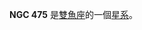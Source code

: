 {{NGCInfoBox|NGCID=NGC 475|發現者=阿爾伯特·馬爾夫|發現日期=1864年11月3日|其他編號=IC 97, NPM1G +14.0045|曆元=J2000.0
|赤經=1時20分1.9秒|赤緯=14°51'42"
|星座=雙魚座|星體=星系|星等=15|表面亮度=13.1|藍等=16}}

'''NGC 475''' 是[[雙魚座|雙魚座]]的一個[[星系|星系]]。

{{NGCReference|475}}
{{Catalogs|NGC=475}}

{{Galaxy-stub}}